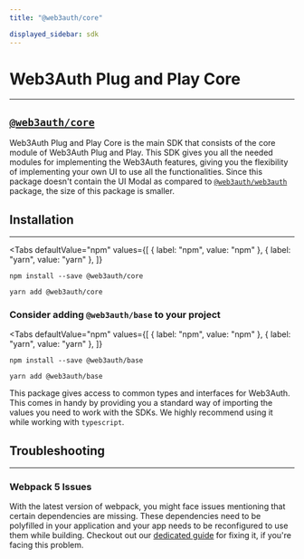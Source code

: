 ```yaml
---
title: "@web3auth/core"

displayed_sidebar: sdk
---
```


# Web3Auth Plug and Play Core

---

## [`@web3auth/core`](https://npmjs.com/package/@web3auth/web3auth)


Web3Auth Plug and Play Core is the main SDK that consists of the core module of Web3Auth Plug and Play. This SDK gives you all the needed modules for
implementing the Web3Auth features, giving you the flexibility of implementing your own UI to use all the functionalities. Since this package doesn't
contain the UI Modal as compared to [`@web3auth/web3auth`](../web3auth) package, the size of this package is smaller.

## Installation

---

<Tabs
  defaultValue="npm"
  values={[
    { label: "npm", value: "npm" },
    { label: "yarn", value: "yarn" },
  ]}
>

<TabItem value="npm">

```shell
npm install --save @web3auth/core
```

</TabItem>

<TabItem value="yarn">

```shell
yarn add @web3auth/core
```

</TabItem>

</Tabs>

### Consider adding `@web3auth/base` to your project

<Tabs
  defaultValue="npm"
  values={[
    { label: "npm", value: "npm" },
    { label: "yarn", value: "yarn" },
  ]}
>

<TabItem value="npm">

```shell
npm install --save @web3auth/base
```

</TabItem>

<TabItem value="yarn">

```shell
yarn add @web3auth/base
```

</TabItem>

</Tabs>

This package gives access to common types and interfaces for Web3Auth. This comes in handy by providing you a standard way of importing the values you
need to work with the SDKs. We highly recommend using it while working with `typescript`.

## Troubleshooting

---

### Webpack 5 Issues

With the latest version of webpack, you might face issues mentioning that certain dependencies are missing. These dependencies need to be polyfilled
in your application and your app needs to be reconfigured to use them while building. Checkout out our
[dedicated guide](/troubleshooting/webpack-issues) for fixing it, if you're facing this problem.
